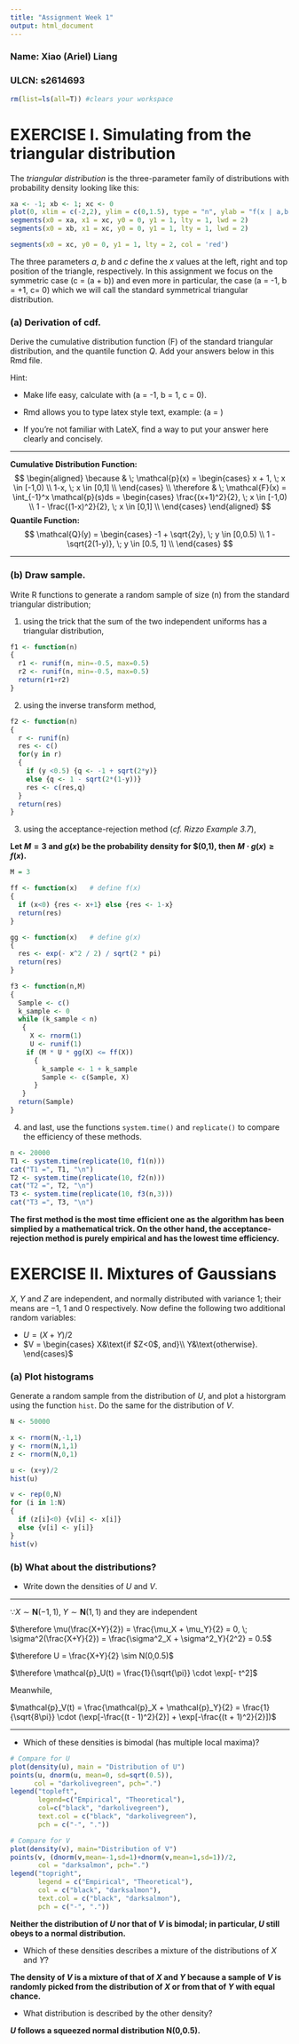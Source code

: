 ---
title: "Assignment Week 1"
output: html_document
---

### Name: Xiao (Ariel) Liang

### ULCN: s2614693

```{r, echo=FALSE}
rm(list=ls(all=T)) #clears your workspace
```


# EXERCISE I. Simulating from the triangular distribution

The *triangular distribution* is the three-parameter family of distributions with probability density looking like this:

```{r, echo= FALSE} 
xa <- -1; xb <- 1; xc <- 0
plot(0, xlim = c(-2,2), ylim = c(0,1.5), type = "n", ylab = "f(x | a,b,c)" , xlab = "x",asp=1)
segments(x0 = xa, x1 = xc, y0 = 0, y1 = 1, lty = 1, lwd = 2)
segments(x0 = xb, x1 = xc, y0 = 0, y1 = 1, lty = 1, lwd = 2)

segments(x0 = xc, y0 = 0, y1 = 1, lty = 2, col = 'red')

```

The three parameters $a$, $b$ and $c$ define the $x$ values at the left, right and top position of the triangle, respectively.
In this assignment we focus on the symmetric case \(c = \frac{1}{2}(a + b)\) and even more in particular, the case \(a = -1, b = +1, c= 0\) which we will call the standard symmetrical triangular distribution.

### (a) Derivation of cdf.

Derive the cumulative distribution function \(F\) of the standard triangular distribution, and the quantile function $Q$.
Add your answers below in this Rmd file.

Hint:

* Make life easy, calculate with \(a = -1, b = 1, c = 0\).

* Rmd allows you to type latex style text, example: \(a = \frac{1}{2}\)

* If you're not familiar with LateX, find a way to put your answer here clearly and concisely.

------------------------------------

**Cumulative Distribution Function:**
$$
\begin{aligned}
\because & \; \mathcal{p}(x) =
\begin{cases}
x + 1, \; x \in [-1,0) \\
1-x, \; x \in [0,1] \\
\end{cases}
\\
\therefore & \; \mathcal{F}(x) =
\int_{-1}^x \mathcal{p}(s)ds = 
\begin{cases}
\frac{(x+1)^2}{2}, \; x \in [-1,0) \\
1 - \frac{(1-x)^2}{2}, \; x \in [0,1] \\
\end{cases}
\end{aligned}
$$
**Quantile Function:**
$$
\mathcal{Q}(y) =
\begin{cases}
-1 + \sqrt{2y}, \; y \in [0,0.5) \\
1 - \sqrt{2(1-y)}, \; y \in [0.5, 1] \\
\end{cases}
$$

-----------------------------------------

### (b) Draw sample.

Write R functions to generate a random sample of size \(n\) from the standard triangular distribution;

1. using the trick that the sum of the two independent uniforms has a triangular distribution,

```{r combine}
f1 <- function(n)
{
  r1 <- runif(n, min=-0.5, max=0.5)
  r2 <- runif(n, min=-0.5, max=0.5)
  return(r1+r2)
}
```

2. using the inverse transform method,

```{r inverse}
f2 <- function(n)
{
  r <- runif(n)
  res <- c()
  for(y in r)
  {
    if (y <0.5) {q <- -1 + sqrt(2*y)}
    else {q <- 1 - sqrt(2*(1-y))}
    res <- c(res,q)
  }
  return(res)
}
```

3. using the acceptance-rejection method (*cf. Rizzo Example 3.7*),

**Let $M=3$ and $g(x)$ be the probability density for $\mathbf{N}(0,1), then $M \cdot g(x) \geq f(x)$.**

```{r acpt-rej}
M = 3

ff <- function(x)   # define f(x)
{
  if (x<0) {res <- x+1} else {res <- 1-x}
  return(res)
}

gg <- function(x)   # define g(x)
{
  res <- exp(- x^2 / 2) / sqrt(2 * pi)
  return(res)
}

f3 <- function(n,M)
{
  Sample <- c()
  k_sample <- 0
  while (k_sample < n)
   {
     X <- rnorm(1)
     U <- runif(1)
    if (M * U * gg(X) <= ff(X))
      {
        k_sample <- 1 + k_sample
        Sample <- c(Sample, X)
      }
   }
  return(Sample)
}
```


4. and last, use the functions `system.time()` and `replicate()` to compare the efficiency of these methods.

```{r compare}
n <- 20000
T1 <- system.time(replicate(10, f1(n)))
cat("T1 =", T1, "\n")
T2 <- system.time(replicate(10, f2(n)))
cat("T2 =", T2, "\n")
T3 <- system.time(replicate(10, f3(n,3)))
cat("T3 =", T3, "\n")
```

**The first method is the most time efficient one as the algorithm has been simplied by a mathematical trick. On the other hand, the acceptance-rejection method is purely empirical and has the lowest time efficiency.**

# EXERCISE II. Mixtures of Gaussians

$X$, $Y$ and $Z$ are independent, and normally distributed with variance 1; their means are $-1$, $1$ and $0$ respectively. Now define the following two additional random variables:

* $U = (X+Y)/2$
* $V = \begin{cases}
X&\text{if $Z<0$, and}\\
Y&\text{otherwise}.
\end{cases}$

### (a) Plot histograms
Generate a random sample from the distribution of $U$, and plot a historgram using the function `hist`. Do the same for the distribution of $V$.

```{r generate}
N <- 50000

x <- rnorm(N,-1,1)
y <- rnorm(N,1,1)
z <- rnorm(N,0,1)

u <- (x+y)/2
hist(u)

v <- rep(0,N)
for (i in 1:N)
{
  if (z[i]<0) {v[i] <- x[i]}
  else {v[i] <- y[i]}
}
hist(v)
```


### (b) What about the distributions?
* Write down the densities of $U$ and $V$.

-----------------------------------

$\because X \sim \mathbf{N}(-1,1), \; Y \sim \mathbf{N}(1,1)$ and they are independent

$\therefore \mu(\frac{X+Y}{2}) = \frac{\mu_X + \mu_Y}{2} = 0, \; \sigma^2(\frac{X+Y}{2}) = \frac{\sigma^2_X + \sigma^2_Y}{2^2} = 0.5$

$\therefore U = \frac{X+Y}{2} \sim N(0,0.5)$

$\therefore \mathcal{p}_U(t) = \frac{1}{\sqrt{\pi}} \cdot \exp[- t^2]$

Meanwhile,

$\mathcal{p}_V(t) = \frac{\mathcal{p}_X + \mathcal{p}_Y}{2} = \frac{1}{\sqrt{8\pi}} \cdot (\exp[-\frac{(t - 1)^2}{2}] + \exp[-\frac{(t + 1)^2}{2}])$

----------------------------------

* Which of these densities is bimodal (has multiple local maxima)?

```{r theo vs emp}
# Compare for U
plot(density(u), main = "Distribution of U")
points(u, dnorm(u, mean=0, sd=sqrt(0.5)),
      col = "darkolivegreen", pch=".")
legend("topleft",
       legend=c("Empirical", "Theoretical"),
       col=c("black", "darkolivegreen"),
       text.col = c("black", "darkolivegreen"),
       pch = c("-", "."))

# Compare for V
plot(density(v), main="Distribution of V")
points(v, (dnorm(v,mean=-1,sd=1)+dnorm(v,mean=1,sd=1))/2,
       col = "darksalmon", pch=".")
legend("topright",
       legend = c("Empirical", "Theoretical"),
       col = c("black", "darksalmon"),
       text.col = c("black", "darksalmon"),
       pch = c("-", "."))
```


**Neither the distribution of $U$ nor that of $V$ is bimodal; in particular, $U$ still obeys to a normal distribution.**

* Which of these densities describes a mixture of the distributions of $X$ and $Y$?

**The density of $V$ is a mixture of that of $X$ and $Y$ because a sample of $V$ is randomly picked from the distribution of $X$ or from that of $Y$ with equal chance.**

* What distribution is described by the other density?

**$U$ follows a squeezed normal distribution N(0,0.5).**
